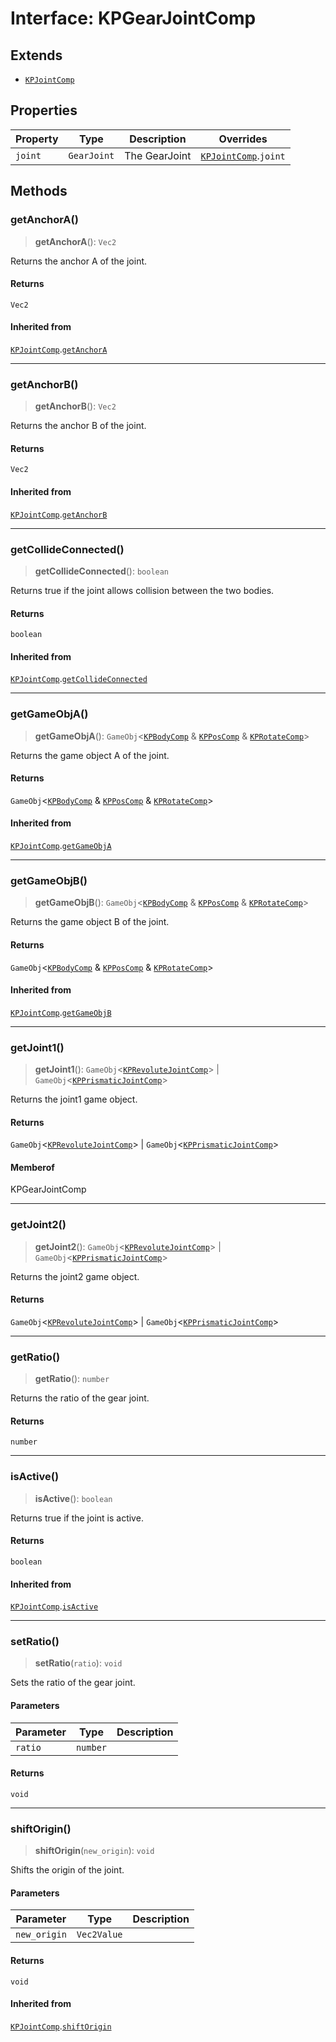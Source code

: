 # Interface: KPGearJointComp

## Extends

- [`KPJointComp`](/api/interfaces/KPJointComp)

## Properties

| Property | Type | Description | Overrides |
| ------ | ------ | ------ | ------ |
| `joint` | `GearJoint` | The GearJoint | [`KPJointComp`](/api/interfaces/KPJointComp).`joint` |

## Methods

### getAnchorA()

> **getAnchorA**(): `Vec2`

Returns the anchor A of the joint.

#### Returns

`Vec2`

#### Inherited from

[`KPJointComp`](/api/interfaces/KPJointComp).[`getAnchorA`](/api/interfaces/KPJointComp#getanchora)

***

### getAnchorB()

> **getAnchorB**(): `Vec2`

Returns the anchor B of the joint.

#### Returns

`Vec2`

#### Inherited from

[`KPJointComp`](/api/interfaces/KPJointComp).[`getAnchorB`](/api/interfaces/KPJointComp#getanchorb)

***

### getCollideConnected()

> **getCollideConnected**(): `boolean`

Returns true if the joint allows collision between the two bodies.

#### Returns

`boolean`

#### Inherited from

[`KPJointComp`](/api/interfaces/KPJointComp).[`getCollideConnected`](/api/interfaces/KPJointComp#getcollideconnected)

***

### getGameObjA()

> **getGameObjA**(): `GameObj`\<[`KPBodyComp`](/api/interfaces/KPBodyComp) & [`KPPosComp`](/api/interfaces/KPPosComp) & [`KPRotateComp`](/api/interfaces/KPRotateComp)\>

Returns the game object A of the joint.

#### Returns

`GameObj`\<[`KPBodyComp`](/api/interfaces/KPBodyComp) & [`KPPosComp`](/api/interfaces/KPPosComp) & [`KPRotateComp`](/api/interfaces/KPRotateComp)\>

#### Inherited from

[`KPJointComp`](/api/interfaces/KPJointComp).[`getGameObjA`](/api/interfaces/KPJointComp#getgameobja)

***

### getGameObjB()

> **getGameObjB**(): `GameObj`\<[`KPBodyComp`](/api/interfaces/KPBodyComp) & [`KPPosComp`](/api/interfaces/KPPosComp) & [`KPRotateComp`](/api/interfaces/KPRotateComp)\>

Returns the game object B of the joint.

#### Returns

`GameObj`\<[`KPBodyComp`](/api/interfaces/KPBodyComp) & [`KPPosComp`](/api/interfaces/KPPosComp) & [`KPRotateComp`](/api/interfaces/KPRotateComp)\>

#### Inherited from

[`KPJointComp`](/api/interfaces/KPJointComp).[`getGameObjB`](/api/interfaces/KPJointComp#getgameobjb)

***

### getJoint1()

> **getJoint1**(): `GameObj`\<[`KPRevoluteJointComp`](/api/interfaces/KPRevoluteJointComp)\> \| `GameObj`\<[`KPPrismaticJointComp`](/api/interfaces/KPPrismaticJointComp)\>

Returns the joint1 game object.

#### Returns

`GameObj`\<[`KPRevoluteJointComp`](/api/interfaces/KPRevoluteJointComp)\> \| `GameObj`\<[`KPPrismaticJointComp`](/api/interfaces/KPPrismaticJointComp)\>

#### Memberof

KPGearJointComp

***

### getJoint2()

> **getJoint2**(): `GameObj`\<[`KPRevoluteJointComp`](/api/interfaces/KPRevoluteJointComp)\> \| `GameObj`\<[`KPPrismaticJointComp`](/api/interfaces/KPPrismaticJointComp)\>

Returns the joint2 game object.

#### Returns

`GameObj`\<[`KPRevoluteJointComp`](/api/interfaces/KPRevoluteJointComp)\> \| `GameObj`\<[`KPPrismaticJointComp`](/api/interfaces/KPPrismaticJointComp)\>

***

### getRatio()

> **getRatio**(): `number`

Returns the ratio of the gear joint.

#### Returns

`number`

***

### isActive()

> **isActive**(): `boolean`

Returns true if the joint is active.

#### Returns

`boolean`

#### Inherited from

[`KPJointComp`](/api/interfaces/KPJointComp).[`isActive`](/api/interfaces/KPJointComp#isactive)

***

### setRatio()

> **setRatio**(`ratio`): `void`

Sets the ratio of the gear joint.

#### Parameters

| Parameter | Type | Description |
| ------ | ------ | ------ |
| `ratio` | `number` |  |

#### Returns

`void`

***

### shiftOrigin()

> **shiftOrigin**(`new_origin`): `void`

Shifts the origin of the joint.

#### Parameters

| Parameter | Type | Description |
| ------ | ------ | ------ |
| `new_origin` | `Vec2Value` |  |

#### Returns

`void`

#### Inherited from

[`KPJointComp`](/api/interfaces/KPJointComp).[`shiftOrigin`](/api/interfaces/KPJointComp#shiftorigin)
